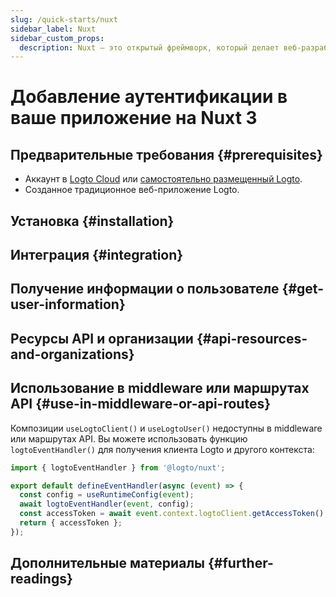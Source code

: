 ```yaml
---
slug: /quick-starts/nuxt
sidebar_label: Nuxt
sidebar_custom_props:
  description: Nuxt — это открытый фреймворк, который делает веб-разработку интуитивно понятной и мощной.
---
```




# Добавление аутентификации в ваше приложение на Nuxt 3

<GuideTip />

## Предварительные требования \{#prerequisites}

- Аккаунт в [Logto Cloud](https://cloud.logto.io) или [самостоятельно размещенный Logto](/introduction/set-up-logto-oss).
- Созданное традиционное веб-приложение Logto.

## Установка \{#installation}

<Installation />

## Интеграция \{#integration}

<Integration />

## Получение информации о пользователе \{#get-user-information}

<GetUserInformation />

## Ресурсы API и организации \{#api-resources-and-organizations}

<ApiResources />

## Использование в middleware или маршрутах API \{#use-in-middleware-or-api-routes}

Композиции `useLogtoClient()` и `useLogtoUser()` недоступны в middleware или маршрутах API. Вы можете использовать функцию `logtoEventHandler()` для получения клиента Logto и другого контекста:

```ts title="api/auth/get-access-token.ts"
import { logtoEventHandler } from '@logto/nuxt';

export default defineEventHandler(async (event) => {
  const config = useRuntimeConfig(event);
  await logtoEventHandler(event, config);
  const accessToken = await event.context.logtoClient.getAccessToken();
  return { accessToken };
});
```

## Дополнительные материалы \{#further-readings}

<FurtherReadings />
